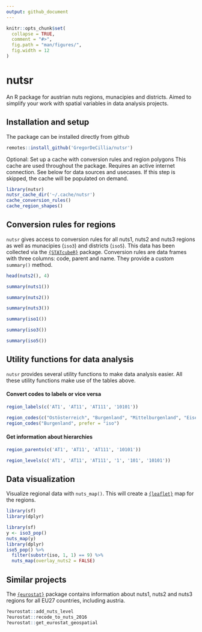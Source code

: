 ```yaml
---
output: github_document
---
```


```r
knitr::opts_chunk$set(
  collapse = TRUE,
  comment = "#>",
  fig.path = "man/figures/",
  fig.width = 12
)
```

# nutsr

An R package for austrian nuts regions, munacipies and districts.
Aimed to simplify your work with spatial variables in data analysis projects.

## Installation and setup

The package can be installed directly from github

```r
remotes::install_github('GregorDeCillia/nutsr')
```

Optional: Set up a cache with conversion rules and region polygons
This cache are used throughout the package.
Requires an active internet connection.
See below for data sources and usecases.
If this step is skipped, the cache will be populated on demand.

```r
library(nutsr)
nutsr_cache_dir('~/.cache/nutsr')
cache_conversion_rules()
cache_region_shapes()
```

## Conversion rules for regions

`nutsr` gives access to conversion rules for all nuts1, nuts2 and nuts3 regions
as well as munacipies (`iso3`) and districts (`iso5`).
This data has been collected via the [`{STATcubeR}`] package.
Conversion rules are data frames with three columns: code, parent and name.
They provide a custom `summary()` method.

```r
head(nuts2(), 4)

summary(nuts1())

summary(nuts2())

summary(nuts3())

summary(iso1())

summary(iso3())

summary(iso5())
```

## Utility functions for data analysis

`nutsr` provides several utility functions to make data analysis easier.
All these utility functions make use of the tables above.

#### Convert codes to labels or vice versa

```r
region_labels(c('AT1', 'AT11', 'AT111', '10101'))

region_codes(c("Ostösterreich", "Burgenland", "Mittelburgenland", "Eisenstadt"))
region_codes("Burgenland", prefer = "iso")
```

#### Get information about hierarchies

```r
region_parents(c('AT1', 'AT11', 'AT111', '10101'))

region_levels(c('AT1', 'AT11', 'AT111', '1', '101', '10101'))
```

## Data visualization

Visualize regional data with `nuts_map()`.
This will create a [`{leaflet}`] map for the regions.

```r
library(sf)
library(dplyr)
```


```r
library(sf)
y <- iso3_pop()
nuts_map(y)
library(dplyr)
iso5_pop() %>% 
  filter(substr(iso, 1, 1) == 9) %>% 
  nuts_map(overlay_nuts2 = FALSE)
```

## Similar projects

The [`{eurostat}`] package contains information about nuts1, nuts2 and nuts3
regions for all EU27 countries, including austria.

```r
?eurostat::add_nuts_level
?eurostat::recode_to_nuts_2016
?eurostat::get_eurostat_geospatial
```

[`{leaflet}`]: https://rstudio.github.io/leaflet/
[`{STATcubeR}`]: https://statistikat.github.io/STATcubeR/
[`{eurostat}`]: https://ropengov.github.io/eurostat/
